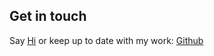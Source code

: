 ## Get in touch

Say [Hi](mailto:hallo@guusnoij.nl) or keep up to date with my work: [Github](https://github.com/guusyy) 
